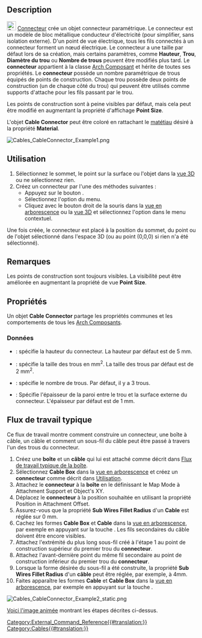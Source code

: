 <languages/>

<div class="mw-translate-fuzzy">
{{Docnav/fr
|[[Cables_CableBox/fr|Boîte]]
|[[Cables_CableLightPoint/fr|Source lumineuse]] 
|[[Cables_Workbench/fr|Cables]]
|IconL=Cables_CableBox.svg
|IconR=Cables_CableLightPoint.svg
|IconC=Cables_workbench_icon.svg
}}
</div>

{{GuiCommand/fr
|Name=Cables CableConnector
|Name/fr=Cables Connecteur
|MenuLocation=Cables → Cable Connector
|Workbenches=[[Cables_Workbench/fr|Cables]]
|Shortcut=
|Version=1.0
|SeeAlso=[[Cables_Cable/fr|Cables Câble]], [[Cables_CableBox/fr|Cables Boîte]]
}}

==Description==

[[Image:Cables_CableConnector.svg|24px]] [[Cables_CableConnector/fr|Connecteur]] crée un objet connecteur paramétrique. Le connecteur est un modèle de bloc métallique conducteur d'électricité (pour simplifier, sans isolation externe). D'un point de vue électrique, tous les fils connectés à un connecteur forment un nœud électrique. Le connecteur a une taille par défaut lors de sa création, mais certains paramètres, comme '''Hauteur''', '''Trou''', '''Diamètre du trou''' ou '''Nombre de trous''' peuvent être modifiés plus tard. Le '''connecteur''' appartient à la classe [[Arch_Component/fr|Arch Composant]] et hérite de toutes ses propriétés. Le '''connecteur''' possède un nombre paramétrique de trous équipés de points de construction. Chaque trou possède deux points de construction (un de chaque côté du trou) qui peuvent être utilisés comme supports d'attache pour les fils passant par le trou.

Les points de construction sont à peine visibles par défaut, mais cela peut être modifié en augmentant la propriété d'affichage '''Point Size'''.

L'objet '''Cable Connector''' peut être coloré en rattachant le [[Arch_SetMaterial/fr|matétiau]] désiré à la propriété '''Material'''.

[[Image:Cables_CableConnector_Example1.png]]
{{Caption|Exemple de connecteur par défaut : il existe des points de construction au-dessus et au-dessous de l'anneau.}}

<span id="Usage"></span>
==Utilisation==

# Sélectionnez le sommet, le point sur la surface ou l'objet dans la [[3D_view/fr|vue 3D]] ou ne sélectionnez rien.
# Créez un connecteur par l'une des méthodes suivantes :
#* Appuyez sur le bouton {{Button|[[Image:Cables_CableConnector.svg|16px]] [[Cables_CableConnector/fr|Cable Connector]]}}.
#* Sélectionnez l'option {{MenuCommand|Cables → [[Image:Cables_CableConnector.svg|16px]] Cable Connector}} du menu.
#* Cliquez avec le bouton droit de la souris dans la [[Tree_view/fr|vue en arborescence]] ou la [[3D_view/fr|vue 3D]] et sélectionnez l'option {{MenuCommand|Cables → [[Image:Cables_CableConnector.svg|16px]] Cable Connector}} dans le menu contextuel.

Une fois créée, le connecteur est placé à la position du sommet, du point ou de l'objet sélectionné dans l'espace 3D (ou au point (0,0,0) si rien n'a été sélectionné).

<span id="Notes"></span>
==Remarques==

Les points de construction sont toujours visibles. La visibilité peut être améliorée en augmentant la propriété de vue '''Point Size'''.

<span id="Properties"></span>
==Propriétés==

Un objet '''Cable Connector''' partage les propriétés communes et les comportements de tous les [[Arch_Component/fr|Arch Composants]].

<span id="Data"></span>
===Données===

{{TitleProperty|Cable Connector}}

* {{PropertyData|Height|Length}} : spécifie la hauteur du connecteur. La hauteur par défaut est de 5 mm.
* {{PropertyData|Height|Length}} : spécifie la taille des trous en mm<sup>2</sup>. La taille des trous par défaut est de 2 mm<sup>2</sup>.
* {{PropertyData|Number of Holes|Integer}} : spécifie le nombre de trous. Par défaut, il y a 3 trous.
* {{PropertyData|Thickness|Length}} : Spécifie l'épaisseur de la paroi entre le trou et la surface externe du connecteur. L'épaisseur par défaut est de 1 mm.

<span id="Typical_workflow"></span>
== Flux de travail typique ==

Ce flux de travail montre comment construire un connecteur, une boîte à câble, un câble et comment un sous-fil du câble peut être passé à travers l'un des trous du connecteur.

# Créez une '''boîte''' et un '''câble''' qui lui est attaché comme décrit dans [[Cables_CableBox/fr#Flux_de_travail_typique|Flux de travail typique de la boîte]].
# Sélectionnez '''Cable Box''' dans la [[Tree_view/fr|vue en arborescence]] et créez un '''connecteur''' comme décrit dans [[#Utilisation|Utilisation]].
# Attachez le '''connecteur''' à la '''boîte''' en le définissant le Map Mode à Attachment Support et Object's XY.
# Déplacez le '''connecteur''' à la position souhaitée en utilisant la propriété Position in Attachment Offset.
# Assurez-vous que la propriété '''Sub Wires Fillet Radius''' d'un '''Cable''' est réglée sur 0 mm.
# Cachez les formes '''Cable Box''' et '''Cable''' dans la [[Tree_view/fr|vue en arborescence]], par exemple en appuyant sur la touche {{KEY|Espace}}. Les fils secondaires du câble doivent être encore visibles.
# Attachez l'extrémité du plus long sous-fil créé à l'étape 1 au point de construction supérieur du premier trou du '''connecteur'''.
# Attachez l'avant-dernière point du même fil secondaire au point de construction inférieur du premier trou du '''connecteur'''.
# Lorsque la forme désirée du sous-fil a été construite, la propriété '''Sub Wires Fillet Radius''' d'un '''câble''' peut être réglée, par exemple, à 4mm.
# Faites apparaître les formes '''Cable''' et '''Cable Box''' dans la [[Tree_view/fr|vue en arborescence]], par exemple en appuyant sur la touche {{KEY|Espace}}.

[[Image:Cables_CableConnector_Example2_static.png]]
{{Caption|Exemple de sous-câble passé dans le trou du connecteur}}

[[Cables_Example4_CableConnector|Voici l'image animée]] montrant les étapes décrites ci-dessus.


<div class="mw-translate-fuzzy">
{{Docnav/fr
|[[Cables_CableBox/fr|Boîte]]
|[[Cables_CableLightPoint/fr|Source lumineuse]] 
|[[Cables_Workbench/fr|Cables]]
|IconL=Cables_CableBox.svg
|IconR=Cables_CableLightPoint.svg
|IconC=Cables_workbench_icon.svg
}}
</div>

[[Category:External_Command_Reference{{#translation:}}]]
[[Category:Cables{{#translation:}}]]
